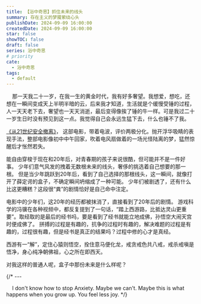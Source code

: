 ```yaml
---
title: 【浴中奇思】抓住未来的线头
summary: 存在主义的梦魇萦绕心头
publishDate: 2024-09-09 16:00:00
createdDate: 2024-09-09 16:00:00
star: false
showTOC: false
draft: false
series: 浴中奇思
# priority
cate:
  - 浴中奇思
tags:
  - default
---
```


<Quote cite="——王小波《黄金时代》">
&nbsp;&nbsp;&nbsp;&nbsp;那一天我二十一岁，在我一生的黄金时代，我有好多奢望。我想爱，想吃，还想在一瞬间变成天上半明半暗的云，后来我才知道，生活就是个缓慢受锤的过程，人一天天老下去，奢望也一天天消逝，最后变得像挨了锤的牛一样。可是我过二十一岁生日时没有预见到这一点。我觉得自己会永远生猛下去，什么也锤不了我。
</Quote>

[《从21世纪安全撤离》](https://movie.douban.com/subject/26816104/)，
这部电影，带着电波，评价两极分化。抛开浮华吸睛的表现手法，整部电影像初中中午回家，吹着电风扇做着的一场光怪陆离的梦，猛然惊醒后才怅然若失。

能自由穿梭于现在和20年后，对青春期的孩子来说很酷，但可能并不是一件好事。
少年们意气风发的拽着无数根未来的线头，奢侈的挑选着自己想要的那一根。
但是当少年跳跃到20年后，看到了自己选择的那根线头，这一瞬间，就像打开了薛定谔的盒子，不确定瞬间坍缩成了一种可能。
少年们被剧透了，还有什么比这更糟糕？这段很“粪”的剧情恰好是自己命中注定。

电影中的少年们，这20年的经历都被抹消了，直接看到了20年后的剧情。
游戏科学的冯骥在各种视频中，都反复提到了一句话，“踏上西游路，比抵达灵山更重要”。取经取的是最后的经书吗，要是看到了经书就能立地成佛，孙悟空大闹天宫时便成佛了。
拼搏的过程是有趣的，抗争的过程时有趣的，解决难题的过程是有趣的，过程很有趣，但是经书是真正的结果吗？过程中修的心才是真经。

西游有一“解”，定住心猿则悟空，拴住意马便化龙，戒贪戒色共八戒，戒杀戒嗔是悟净，身心纯净朝佛祖，心之所在即西天。

对我这样的普通人呢，盒子中那份未来是什么样呢？

{/* ---

<Quote cite="头脑特工队 2">
&nbsp;&nbsp;&nbsp;&nbsp;I don't know how to stop Anxiety. Maybe we can't. Maybe this is what happens when you grow up. You feel less joy.
</Quote> */}




